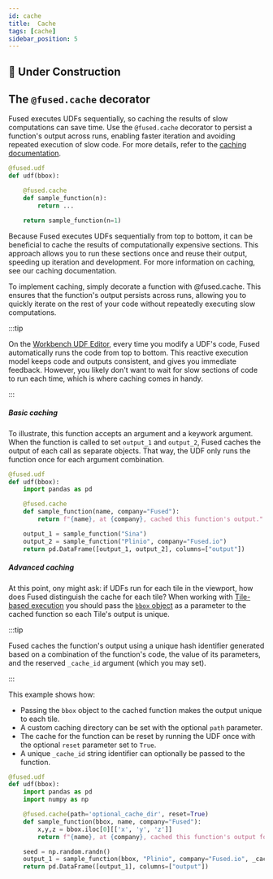 ```yaml
---
id: cache
title:  Cache
tags: [cache]
sidebar_position: 5
---
```



## <Tag color="#D1E550" fontColor="#141414" >🚧 Under Construction</Tag>

## The `@fused.cache` decorator

Fused executes UDFs sequentially, so caching the results of slow computations can save time. Use the `@fused.cache` decorator to persist a function's output across runs, enabling faster iteration and avoiding repeated execution of slow code. For more details, refer to the [caching documentation](/basics/core-concepts/advanced/content-management/cache/).


```python
@fused.udf
def udf(bbox):

    @fused.cache
    def sample_function(n):
        return ...

    return sample_function(n=1)

```


Because Fused executes UDFs sequentially from top to bottom, it can be beneficial to cache the results of computationally expensive sections. This approach allows you to run these sections once and reuse their output, speeding up iteration and development. For more information on caching, see our caching documentation.

To implement caching, simply decorate a function with @fused.cache. This ensures that the function's output persists across runs, allowing you to quickly iterate on the rest of your code without repeatedly executing slow computations.



:::tip

On the [Workbench UDF Editor](/workbench/map-builder/udf-editor/), every time you modify a UDF's code, Fused automatically runs the code from top to bottom. This reactive execution model keeps code and outputs consistent, and gives you immediate feedback. However, you likely don't want to wait for slow sections of code to run each time, which is where caching comes in handy.

:::


##### Basic caching

To illustrate, this function accepts an argument and a keywork argument. When the function is called to set `output_1` and `output_2`, Fused caches the output of each call as separate objects. That way, the UDF only runs the function once for each argument combination.

```python
@fused.udf
def udf(bbox):
    import pandas as pd

    @fused.cache
    def sample_function(name, company="Fused"):
        return f"{name}, at {company}, cached this function's output."

    output_1 = sample_function("Sina")
    output_2 = sample_function("Plinio", company="Fused.io")
    return pd.DataFrame([output_1, output_2], columns=["output"])

```

##### Advanced caching

At this point, ony might ask: if UDFs run for each tile in the viewport, how does Fused distinguish the cache for each tile? When working with [Tile-based execution](/basics/core-concepts/call/#tile) you should pass the [`bbox` object](/basics/core-concepts/call/#the-bbox-object) as a parameter to the cached function so each Tile's output is unique.

:::tip

Fused caches the function's output using a unique hash identifier generated based on a combination of the function's code, the value of its parameters, and the reserved `_cache_id` argument (which you may set). 

:::

This example shows how:
- Passing the `bbox` object to the cached function makes the output unique to each tile.
- A custom caching directory can be set with the optional `path` parameter.
- The cache for the function can be reset by running the UDF once with the optional `reset` parameter set to `True`.
- A unique `_cache_id` string identifier can optionally be passed to the function.

```python
@fused.udf
def udf(bbox):
    import pandas as pd
    import numpy as np

    @fused.cache(path='optional_cache_dir', reset=True)
    def sample_function(bbox, name, company="Fused"):
        x,y,z = bbox.iloc[0][['x', 'y', 'z']]
        return f"{name}, at {company}, cached this function's output for the tile {z} {x} {y}."

    seed = np.random.randn()
    output_1 = sample_function(bbox, "Plinio", company="Fused.io", _cache_id=str(seed))
    return pd.DataFrame([output_1], columns=["output"])
```